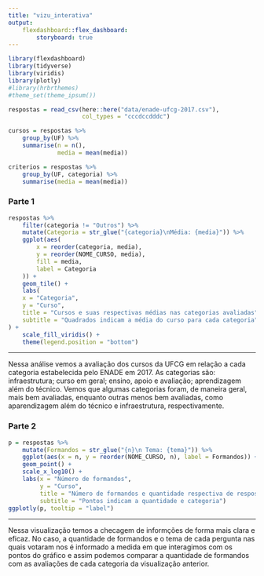 ```yaml
---
title: "vizu_interativa"
output: 
    flexdashboard::flex_dashboard:
        storyboard: true
---
```


```r
library(flexdashboard)
library(tidyverse)
library(viridis)
library(plotly)
#library(hrbrthemes)
#theme_set(theme_ipsum())

respostas = read_csv(here::here("data/enade-ufcg-2017.csv"),
                     col_types = "cccdccdddc")

cursos = respostas %>% 
    group_by(UF) %>% 
    summarise(n = n(), 
              media = mean(media))

criterios = respostas %>% 
    group_by(UF, categoria) %>% 
    summarise(media = mean(media))
```

### Parte 1

```r
respostas %>%
    filter(categoria != "Outros") %>%
    mutate(Categoria = str_glue("{categoria}\nMédia: {media}")) %>% 
    ggplot(aes(
        x = reorder(categoria, media),
        y = reorder(NOME_CURSO, media),
        fill = media, 
        label = Categoria
    )) +
    geom_tile() +
    labs(
    x = "Categoria",
    y = "Curso",
    title = "Cursos e suas respectivas médias nas categorias avaliadas",
    subtitle = "Quadrados indicam a média do curso para cada categoria"
) +
    scale_fill_viridis() + 
    theme(legend.position = "bottom")
```

***
Nessa análise vemos a avaliação dos cursos da UFCG em relação a cada categoria estabelecida pelo ENADE em 2017. As categorias são:
infraestrutura; 
curso em geral; 
ensino, apoio e avaliação; 
aprendizagem além do técnico. 
Vemos que algumas categorias foram, de maneira geral, mais bem avaliadas, enquanto outras menos bem avaliadas, como aparendizagem além do técnico e infraestrutura, respectivamente.

### Parte 2

```r
p = respostas %>% 
    mutate(Formandos = str_glue("{n}\n Tema: {tema}")) %>% 
    ggplot(aes(x = n, y = reorder(NOME_CURSO, n), label = Formandos)) + 
    geom_point() +
    scale_x_log10() +
    labs(x = "Número de formandos",
         y = "Curso",
         title = "Número de formandos e quantidade respectiva de respostas aos temas",
         subtitle = "Pontos indicam a quantidade e categoria")
ggplotly(p, tooltip = "label")
```

***
Nessa visualização temos a checagem de informções de forma mais clara e eficaz. No caso, a quantidade de formandos e o tema de cada pergunta nas quais votaram nos é informado a medida em que interagimos com os pontos do gráfico e assim podemos comparar a quantidade de formandos com as avaliações de cada categoria da visualização anterior. 
